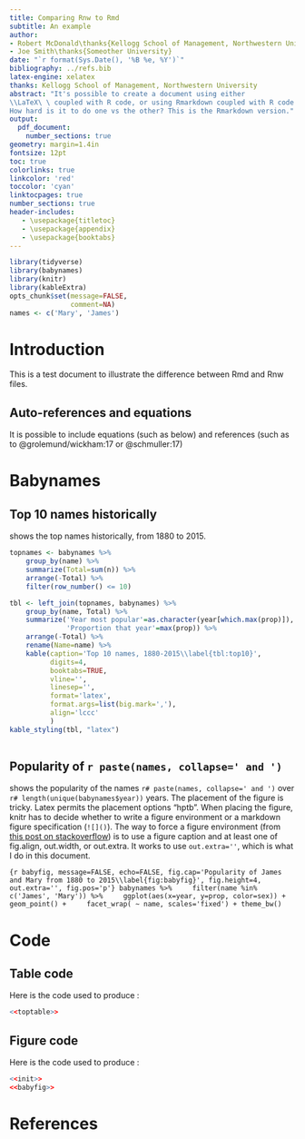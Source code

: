 ```yaml
---
title: Comparing Rnw to Rmd
subtitle: An example
author: 
- Robert McDonald\thanks{Kellogg School of Management, Northwestern University}
- Joe Smith\thanks{Someother University}
date: "`r format(Sys.Date(), '%B %e, %Y')`"
bibliography: ../refs.bib
latex-engine: xelatex
thanks: Kellogg School of Management, Northwestern University 
abstract: "It's possible to create a document using either 
\\LaTeX\ \ coupled with R code, or using Rmarkdown coupled with R code. 
How hard is it to do one vs the other? This is the Rmarkdown version."
output: 
  pdf_document:
    number_sections: true
geometry: margin=1.4in
fontsize: 12pt
toc: true
colorlinks: true
linkcolor: 'red'
toccolor: 'cyan'
linktocpages: true
number_sections: true
header-includes: 
   - \usepackage{titletoc}
   - \usepackage{appendix}
   - \usepackage{booktabs}
---
```


\thispagestyle{empty}

\newpage

```r
library(tidyverse)
library(babynames)
library(knitr)
library(kableExtra)
opts_chunk$set(message=FALSE,
               comment=NA)
names <- c('Mary', 'James')
```

# Introduction 

This is a test document to illustrate the difference between Rmd and 
Rnw files. 

## Auto-references and equations

It is possible to include equations (such as \autoref{eq:test}  below)
and references (such as to @grolemund/wickham:17 or @schmuller:17)

\begin{equation}
\alpha + \beta/\Delta + \int_0^\infty f(x) dx
\label{eq:test}
\end{equation}


# Babynames 

## Top 10 names historically

\autoref{tbl:top10} shows the top names historically, from 1880 to 2015.

```r
topnames <- babynames %>%
    group_by(name) %>%
    summarize(Total=sum(n)) %>%
    arrange(-Total) %>%
    filter(row_number() <= 10)

tbl <- left_join(topnames, babynames) %>% 
    group_by(name, Total) %>%
    summarize('Year most popular'=as.character(year[which.max(prop)]),
              'Proportion that year'=max(prop)) %>%
    arrange(-Total) %>%
    rename(Name=name) %>%
    kable(caption='Top 10 names, 1880-2015\\label{tbl:top10}',
          digits=4,
          booktabs=TRUE,
          vline='',
          linesep='',
          format='latex',
          format.args=list(big.mark=','),
          align='lccc'
          ) 
kable_styling(tbl, "latex")
          
```

## Popularity of `r paste(names, collapse=' and ')`

\autoref{fig:babyfig} shows the popularity of the names `r#
paste(names, collapse=' and ')` over `r#
length(unique(babynames$year))` years. The placement of the figure is
tricky. Latex permits the placement options "hptb". When placing the
figure, knitr has to decide whether to write a figure environment or a
markdown figure specification (`![]()`). The way to force a figure
environment (from [this post on
stackoverflow](https://stackoverflow.com/questions/42486617/knitr-ignoring-fig-pos))
is to use a figure caption and at least one of fig.align, out.width,
or out.extra. It works to use `out.extra=''`, which is what I do
in this document.


```{r babyfig, message=FALSE, echo=FALSE, fig.cap='Popularity of James and Mary from 1880 to 2015\\label{fig:babyfig}', fig.height=4, out.extra='', fig.pos='p'}
babynames %>%
    filter(name %in% c('James', 'Mary')) %>%
    ggplot(aes(x=year, y=prop, color=sex)) +
    geom_point() +
    facet_wrap( ~ name, scales='fixed') + theme_bw()
```

\newpage

\appendixpage
\appendix

# Code

## Table code

Here is the code used to produce \autoref{tbl:top10}:

```r
<<toptable>>
```

## Figure code

Here is the code used to produce \autoref{fig:babyfig}:

```r
<<init>>
<<babyfig>>
```


\newpage

# References
